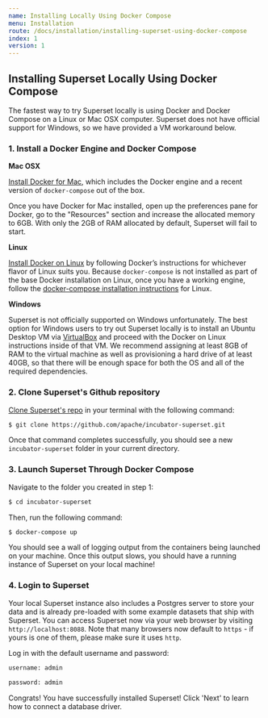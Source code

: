 ```yaml
---
name: Installing Locally Using Docker Compose
menu: Installation
route: /docs/installation/installing-superset-using-docker-compose
index: 1
version: 1
---
```


Installing Superset Locally Using Docker Compose
-------------

The fastest way to try Superset locally is using Docker and Docker Compose on a Linux or Mac OSX computer. Superset does not have official support for Windows, so we have provided a VM workaround below.

### 1. Install a Docker Engine and Docker Compose 

**Mac OSX**

[Install Docker for Mac](https://docs.docker.com/docker-for-mac/install/), which includes the Docker engine and a recent version of `docker-compose` out of the box.

Once you have Docker for Mac installed, open up the preferences pane for Docker, go to the "Resources" section and increase the allocated memory to 6GB. With only the 2GB of RAM allocated by default, Superset will fail to start.

**Linux**

[Install Docker on Linux](https://docs.docker.com/engine/install/) by following Docker’s instructions for whichever flavor of Linux suits you. Because `docker-compose` is not installed as part of the base Docker installation on Linux, once you have a working engine, follow the
[docker-compose installation instructions](https://docs.docker.com/compose/install/) for Linux.

**Windows**

Superset is not officially supported on Windows unfortunately. The best option for Windows users to try out Superset locally is to install an Ubuntu Desktop VM via [VirtualBox](https://www.virtualbox.org/) and proceed with the Docker on Linux instructions inside of that VM. We recommend assigning at least 8GB of RAM to the virtual machine
as well as provisioning a hard drive of at least 40GB, so that there will be enough space for both the OS and all of the required dependencies.

### 2. Clone Superset's Github repository

[Clone Superset's repo](https://github.com/apache/incubator-superset) in your terminal with the following command:

```bash
$ git clone https://github.com/apache/incubator-superset.git
```

Once that command completes successfully, you should see a new `incubator-superset`
folder in your current directory.

### 3. Launch Superset Through Docker Compose

Navigate to the folder you created in step 1:

```bash
$ cd incubator-superset
```

Then, run the following command:

```bash
$ docker-compose up
```

You should see a wall of logging output from the containers being launched on your
machine. Once this output slows, you should have a running
instance of Superset on your local machine!
    
### 4. Login to Superset

Your local Superset instance also includes a Postgres server to store your data and is already pre-loaded with some example datasets that ship with Superset. You can access Superset now via your web browser by visiting `http://localhost:8088`. Note that many browsers now default to `https` - if yours is one of them, please make sure it uses `http`.

Log in with the default username and password:

```bash
username: admin
```

```bash
password: admin 
```

Congrats! You have successfully installed Superset! Click 'Next' to learn how to connect a database driver. 
